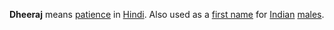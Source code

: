 '''Dheeraj''' means [[patience]] in [[Hindi]]. Also used as a [[first name]] for [[Indian]] [[males]].